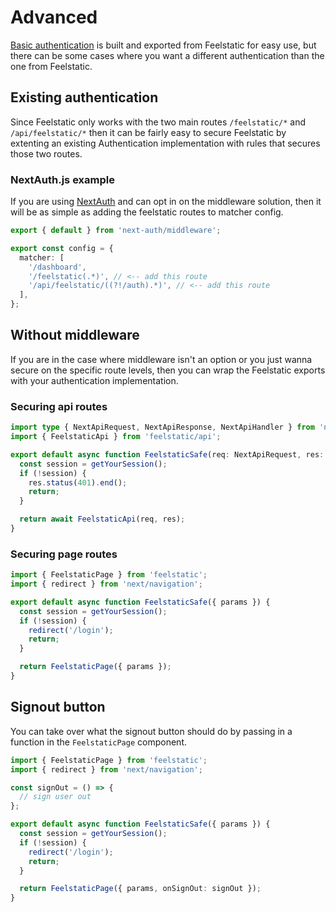 # Advanced

[Basic authentication](/documentation/authentication/basic) is built and exported from Feelstatic for easy use, but there can be some cases where you want a different authentication than the one from Feelstatic.

## Existing authentication

Since Feelstatic only works with the two main routes `/feelstatic/*` and `/api/feelstatic/*` then it can be fairly easy to secure Feelstatic by extenting an existing Authentication implementation with rules that secures those two routes.

### NextAuth.js example

If you are using [NextAuth](https://next-auth.js.org) and can opt in on the middleware solution, then it will be as simple as adding the feelstatic routes to matcher config.

```ts filename="middleware.ts"
export { default } from 'next-auth/middleware';

export const config = {
  matcher: [
    '/dashboard',
    '/feelstatic(.*)', // <-- add this route
    '/api/feelstatic/((?!/auth).*)', // <-- add this route
  ],
};
```

## Without middleware

If you are in the case where middleware isn't an option or you just wanna secure on the specific route levels, then you can wrap the Feelstatic exports with your authentication implementation.

### Securing api routes

```ts filename="pages/api/feelstatic/[[...fst]].ts"
import type { NextApiRequest, NextApiResponse, NextApiHandler } from 'next';
import { FeelstaticApi } from 'feelstatic/api';

export default async function FeelstaticSafe(req: NextApiRequest, res: NextApiResponse) {
  const session = getYourSession();
  if (!session) {
    res.status(401).end();
    return;
  }

  return await FeelstaticApi(req, res);
}
```

### Securing page routes

```ts filename="app/feelstatic/[[...fst]]/page.tsx"
import { FeelstaticPage } from 'feelstatic';
import { redirect } from 'next/navigation';

export default async function FeelstaticSafe({ params }) {
  const session = getYourSession();
  if (!session) {
    redirect('/login');
    return;
  }

  return FeelstaticPage({ params });
}
```

## Signout button

You can take over what the signout button should do by passing in a function in the `FeelstaticPage` component.

```ts filename="app/feelstatic/[[...fst]]/page.tsx"
import { FeelstaticPage } from 'feelstatic';
import { redirect } from 'next/navigation';

const signOut = () => {
  // sign user out
};

export default async function FeelstaticSafe({ params }) {
  const session = getYourSession();
  if (!session) {
    redirect('/login');
    return;
  }

  return FeelstaticPage({ params, onSignOut: signOut });
}
```
